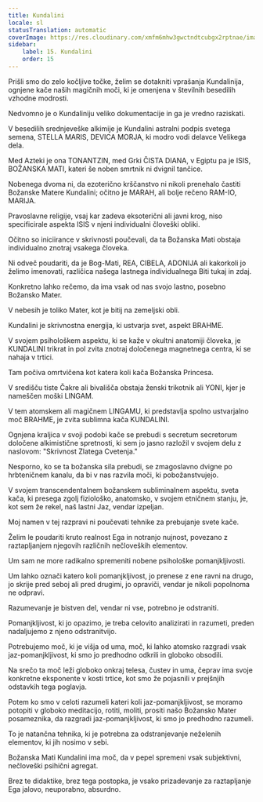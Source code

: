 ```yaml
---
title: Kundalini
locale: sl
statusTranslation: automatic
coverImage: https://res.cloudinary.com/xmfm6mhw3gwctndtcubgx2rptnae/image/upload/v1741354419/small_cover_la_gran_rebelion_28716e29d2.webp
sidebar:
    label: 15. Kundalini
    order: 15
---
```

Prišli smo do zelo kočljive točke, želim se dotakniti vprašanja Kundalinija, ognjene kače naših magičnih moči, ki je omenjena v številnih besedilih vzhodne modrosti.

Nedvomno je o Kundaliniju veliko dokumentacije in ga je vredno raziskati.

V besedilih srednjeveške alkimije je Kundalini astralni podpis svetega semena, STELLA MARIS, DEVICA MORJA, ki modro vodi delavce Velikega dela.

Med Azteki je ona TONANTZIN, med Grki ČISTA DIANA, v Egiptu pa je ISIS, BOŽANSKA MATI, kateri še noben smrtnik ni dvignil tančice.

Nobenega dvoma ni, da ezoterično krščanstvo ni nikoli prenehalo častiti Božanske Matere Kundalini; očitno je MARAH, ali bolje rečeno RAM-IO, MARIJA.

Pravoslavne religije, vsaj kar zadeva eksoterični ali javni krog, niso specificirale aspekta ISIS v njeni individualni človeški obliki.

Očitno so iniciirance v skrivnosti poučevali, da ta Božanska Mati obstaja individualno znotraj vsakega človeka.

Ni odveč poudariti, da je Bog-Mati, REA, CIBELA, ADONIJA ali kakorkoli jo želimo imenovati, različica našega lastnega individualnega Biti tukaj in zdaj.

Konkretno lahko rečemo, da ima vsak od nas svojo lastno, posebno Božansko Mater.

V nebesih je toliko Mater, kot je bitij na zemeljski obli.

Kundalini je skrivnostna energija, ki ustvarja svet, aspekt BRAHME.

V svojem psihološkem aspektu, ki se kaže v okultni anatomiji človeka, je KUNDALINI trikrat in pol zvita znotraj določenega magnetnega centra, ki se nahaja v trtici.

Tam počiva omrtvičena kot katera koli kača Božanska Princesa.

V središču tiste Čakre ali bivališča obstaja ženski trikotnik ali YONI, kjer je nameščen moški LINGAM.

V tem atomskem ali magičnem LINGAMU, ki predstavlja spolno ustvarjalno moč BRAHME, je zvita sublimna kača KUNDALINI.

Ognjena kraljica v svoji podobi kače se prebudi s secretum secretorum določene alkimistične spretnosti, ki sem jo jasno razložil v svojem delu z naslovom: "Skrivnost Zlatega Cvetenja."

Nesporno, ko se ta božanska sila prebudi, se zmagoslavno dvigne po hrbteničnem kanalu, da bi v nas razvila moči, ki pobožanstvujejo.

V svojem transcendentalnem božanskem subliminalnem aspektu, sveta kača, ki presega zgolj fiziološko, anatomsko, v svojem etničnem stanju, je, kot sem že rekel, naš lastni Jaz, vendar izpeljan.

Moj namen v tej razpravi ni poučevati tehnike za prebujanje svete kače.

Želim le poudariti kruto realnost Ega in notranjo nujnost, povezano z raztapljanjem njegovih različnih nečloveških elementov.

Um sam ne more radikalno spremeniti nobene psihološke pomanjkljivosti.

Um lahko označi katero koli pomanjkljivost, jo prenese z ene ravni na drugo, jo skrije pred seboj ali pred drugimi, jo opraviči, vendar je nikoli popolnoma ne odpravi.

Razumevanje je bistven del, vendar ni vse, potrebno je odstraniti.

Pomanjkljivost, ki jo opazimo, je treba celovito analizirati in razumeti, preden nadaljujemo z njeno odstranitvijo.

Potrebujemo moč, ki je višja od uma, moč, ki lahko atomsko razgradi vsak jaz-pomanjkljivost, ki smo jo predhodno odkrili in globoko obsodili.

Na srečo ta moč leži globoko onkraj telesa, čustev in uma, čeprav ima svoje konkretne eksponente v kosti trtice, kot smo že pojasnili v prejšnjih odstavkih tega poglavja.

Potem ko smo v celoti razumeli kateri koli jaz-pomanjkljivost, se moramo potopiti v globoko meditacijo, rotiti, moliti, prositi našo Božansko Mater posameznika, da razgradi jaz-pomanjkljivost, ki smo jo predhodno razumeli.

To je natančna tehnika, ki je potrebna za odstranjevanje neželenih elementov, ki jih nosimo v sebi.

Božanska Mati Kundalini ima moč, da v pepel spremeni vsak subjektivni, nečloveški psihični agregat.

Brez te didaktike, brez tega postopka, je vsako prizadevanje za raztapljanje Ega jalovo, neuporabno, absurdno.

